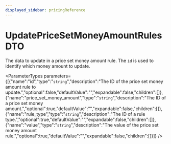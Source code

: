 ```yaml
---
displayed_sidebar: pricingReference
---
```



# UpdatePriceSetMoneyAmountRulesDTO

The data to update in a price set money amount rule. The `id` is used to identify which money amount to update.

<ParameterTypes parameters={[{"name":"id","type":"`string`","description":"The ID of the price set money amount rule to update.","optional":false,"defaultValue":"","expandable":false,"children":[]},{"name":"price_set_money_amount","type":"`string`","description":"The ID of a price set money amount.","optional":true,"defaultValue":"","expandable":false,"children":[]},{"name":"rule_type","type":"`string`","description":"The ID of a rule type.","optional":true,"defaultValue":"","expandable":false,"children":[]},{"name":"value","type":"`string`","description":"The value of the price set money amount rule.","optional":true,"defaultValue":"","expandable":false,"children":[]}]} />
